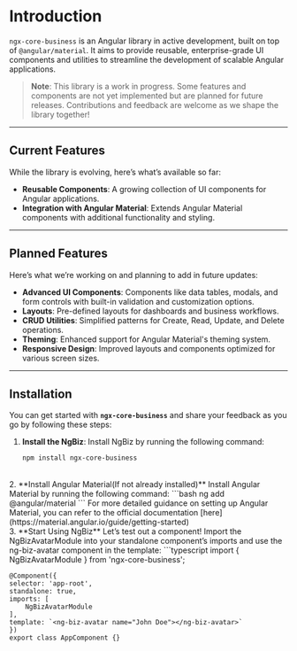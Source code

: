 
<Meta title="Introduction" />

# Introduction

`ngx-core-business` is an Angular library in active development, built on top of `@angular/material`. It aims to provide reusable, enterprise-grade UI components and utilities to streamline the development of scalable Angular applications.

> **Note**: This library is a work in progress. Some features and components are not yet implemented but are planned for future releases. Contributions and feedback are welcome as we shape the library together!

---

## Current Features

While the library is evolving, here’s what’s available so far:

- **Reusable Components**: A growing collection of UI components for Angular applications.
- **Integration with Angular Material**: Extends Angular Material components with additional functionality and styling.

---

## Planned Features

Here’s what we’re working on and planning to add in future updates:

- **Advanced UI Components**: Components like data tables, modals, and form controls with built-in validation and customization options.
- **Layouts**: Pre-defined layouts for dashboards and business workflows.
- **CRUD Utilities**: Simplified patterns for Create, Read, Update, and Delete operations.
- **Theming**: Enhanced support for Angular Material's theming system.
- **Responsive Design**: Improved layouts and components optimized for various screen sizes.

---

## Installation

You can get started with **`ngx-core-business`** and share your feedback as you go by following these steps:

1. **Install the NgBiz**:
   Install NgBiz by running the following command:  
   ```bash
   npm install ngx-core-business
   ```
<br/>
2. **Install Angular Material(If not already installed)**  
   Install Angular Material by running the following command:
    ```bash
    ng add @angular/material
    ```
    For more detailed guidance on setting up Angular Material, you can refer to the 
    official documentation [here](https://material.angular.io/guide/getting-started)
<br/>
3. **Start Using NgBiz**  
   Let’s test out a component! Import the NgBizAvatarModule into your standalone component’s imports and use the ng-biz-avatar component in the template:
   ```typescript
    import { NgBizAvatarModule } from 'ngx-core-business';

    @Component({
    selector: 'app-root',
    standalone: true,
    imports: [
        NgBizAvatarModule
    ],
    template: `<ng-biz-avatar name="John Doe"></ng-biz-avatar>`
    })
    export class AppComponent {}
   ```